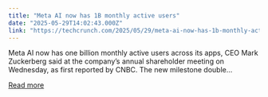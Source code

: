 ```yaml
---
title: "Meta AI now has 1B monthly active users"
date: "2025-05-29T14:02:43.000Z"
link: "https://techcrunch.com/2025/05/29/meta-ai-now-has-1b-monthly-active-users/"
---
```


Meta AI now has one billion monthly active users across its apps, CEO Mark Zuckerberg said at the company’s annual shareholder meeting on Wednesday, as first reported by CNBC. The new milestone double...

[Read more](https://techcrunch.com/2025/05/29/meta-ai-now-has-1b-monthly-active-users/)
